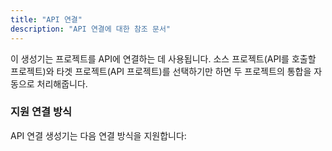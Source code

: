 ```yaml
---
title: "API 연결"
description: "API 연결에 대한 참조 문서"
---
```





이 생성기는 프로젝트를 API에 연결하는 데 사용됩니다. 소스 프로젝트(API를 호출할 프로젝트)와 타겟 프로젝트(API 프로젝트)를 선택하기만 하면 두 프로젝트의 통합을 자동으로 처리해줍니다.

### 지원 연결 방식

API 연결 생성기는 다음 연결 방식을 지원합니다:

<CardGrid>
  <LinkCard
    title="React to tRPC"
    description="React 웹사이트에서 tRPC API 호출"
    href="api-connection/react-trpc"
  />
  <LinkCard
    title="React to FastAPI"
    description="React 웹사이트에서 Python FastAPI 호출"
    href="api-connection/react-fastapi"
  />
</CardGrid>